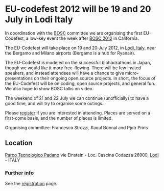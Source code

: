 = EU-codefest 2012 will be 19 and 20 July in Lodi Italy =

In coordination with the [[BOSC]] committee we are organising the first EU-Codefest, a low-key event the week after [[BOSC 2012]] in California. 

The EU-Codefest will take place on 19 and 20 July 2012, in [http://www.openstreetmap.org/?lat=45.31&lon=9.508&zoom=10&layers=M Lodi, Italy], near the Bergamo and Milano airports (Bergamo is a hub for Ryanair).

The EU-Codefest is modeled on the successful biohackathons in Japan, though we would like it more free-flowing. There will be few invited speakers, and instead attendees will have a chance to give micro-presentations on their ongoing open source projects. In short, the focus of the EU-Codefest will be on coding, open source projects, and general fun. We also hope to show BOSC talks on video.

The weekend of 21 and 22 July we can continue (unofficially) to have a good time, and will try to organise some outings.

Please [http://tecnoparco.org/codefest register] if you are interested in attending. Places are served on a first-come basis, and the number of places is limited.

Organising committee: Francesco Strozzi, Raoul Bonnal and Pjotr Prins

== Location ==

[http://www.tecnoparco.org/ Parco Tecnologico Padano]
vie Einstein - Loc. Cascina Codazza
26900, [http://www.openstreetmap.org/?lat=45.31&lon=9.508&zoom=10&layers=M Lodi] - ITALY

=== Further info ===

See the [http://tecnoparco.org/codefest registration] page.